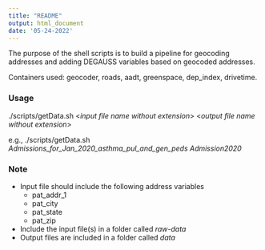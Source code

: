 ```yaml
---
title: "README"
output: html_document
date: '05-24-2022'
---
```


The purpose of the shell scripts is to build a pipeline for geocoding addresses and adding DEGAUSS variables based on geocoded addresses.

Containers used: geocoder, roads, aadt, greenspace, dep_index, drivetime.

### Usage

./scripts/getData.sh \<*input file name without extension*\> \<*output file name without extension*\>

e.g., 
./scripts/getData.sh *Admissions_for_Jan_2020_asthma_pul_and_gen_peds* *Admission2020*

### Note

- Input file should include the following address variables 
  - pat_addr_1
  - pat_city
  - pat_state
  - pat_zip
  
- Include the input file(s) in a folder called *raw-data*
- Output files are included in a folder called *data*


